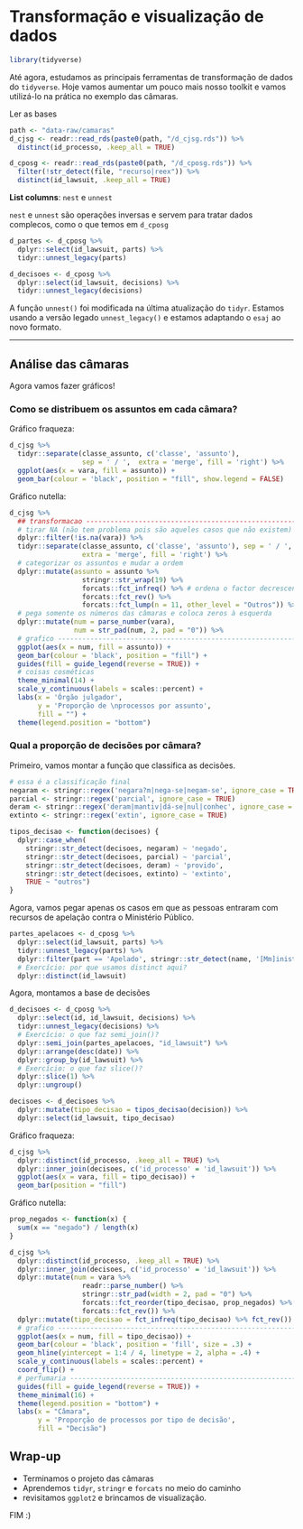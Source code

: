 # Transformação e visualização de dados

```r
library(tidyverse)
```

Até agora, estudamos as principais ferramentas de transformação de dados do `tidyverse`. Hoje vamos aumentar um pouco mais nosso toolkit e vamos utilizá-lo na prática no exemplo das câmaras.

Ler as bases

```r
path <- "data-raw/camaras"
d_cjsg <- readr::read_rds(paste0(path, "/d_cjsg.rds")) %>% 
  distinct(id_processo, .keep_all = TRUE)

d_cposg <- readr::read_rds(paste0(path, "/d_cposg.rds")) %>% 
  filter(!str_detect(file, "recurso|reex")) %>% 
  distinct(id_lawsuit, .keep_all = TRUE)
```

**List columns**: `nest` e `unnest`

`nest` e `unnest` são operações inversas e servem para tratar dados complecos, como o que temos em `d_cposg`

```r
d_partes <- d_cposg %>% 
  dplyr::select(id_lawsuit, parts) %>% 
  tidyr::unnest_legacy(parts)

d_decisoes <- d_cposg %>% 
  dplyr::select(id_lawsuit, decisions) %>% 
  tidyr::unnest_legacy(decisions)
```

A função `unnest()` foi modificada na última atualização do `tidyr`. Estamos usando a versão legado `unnest_legacy()` e estamos adaptando o `esaj` ao novo formato.

--------------------------------------------------------------------------------

## Análise das câmaras

Agora vamos fazer gráficos!

### Como se distribuem os assuntos em cada câmara?

Gráfico fraqueza:

```r
d_cjsg %>%
  tidyr::separate(classe_assunto, c('classe', 'assunto'), 
                  sep = ' / ',  extra = 'merge', fill = 'right') %>% 
  ggplot(aes(x = vara, fill = assunto)) +
  geom_bar(colour = 'black', position = "fill", show.legend = FALSE)
```

Gráfico nutella:

```r
d_cjsg %>%
  ## transformacao -------------------------------------------------------------
  # tirar NA (não tem problema pois são aqueles casos que não existem)
  dplyr::filter(!is.na(vara)) %>% 
  tidyr::separate(classe_assunto, c('classe', 'assunto'), sep = ' / ', 
                  extra = 'merge', fill = 'right') %>%
  # categorizar os assuntos e mudar a ordem
  dplyr::mutate(assunto = assunto %>% 
                  stringr::str_wrap(19) %>% 
                  forcats::fct_infreq() %>% # ordena o factor decrescente
                  forcats::fct_rev() %>% 
                  forcats::fct_lump(n = 11, other_level = "Outros")) %>% 
  # pega somente os números das câmaras e coloca zeros à esquerda
  dplyr::mutate(num = parse_number(vara),
                num = str_pad(num, 2, pad = "0")) %>% 
  # grafico --------------------------------------------------------------------
  ggplot(aes(x = num, fill = assunto)) +
  geom_bar(colour = 'black', position = "fill") +
  guides(fill = guide_legend(reverse = TRUE)) +
  # coisas cosméticas
  theme_minimal(14) +
  scale_y_continuous(labels = scales::percent) +
  labs(x = 'Órgão julgador', 
       y = 'Proporção de \nprocessos por assunto',
       fill = "") +
  theme(legend.position = "bottom")
```


### Qual a proporção de decisões por câmara?

Primeiro, vamos montar a função que classifica as decisões.

```r
# essa é a classificação final
negaram <- stringr::regex('negara?m|nega-se|negam-se', ignore_case = TRUE)
parcial <- stringr::regex('parcial', ignore_case = TRUE)
deram <- stringr::regex('deram|mantiv|dá-se|nul|conhec', ignore_case = TRUE)
extinto <- stringr::regex('extin', ignore_case = TRUE)

tipos_decisao <- function(decisoes) {
  dplyr::case_when(
    stringr::str_detect(decisoes, negaram) ~ 'negado',
    stringr::str_detect(decisoes, parcial) ~ 'parcial',
    stringr::str_detect(decisoes, deram) ~ 'provido',
    stringr::str_detect(decisoes, extinto) ~ 'extinto',
    TRUE ~ "outros")
}
```

Agora, vamos pegar apenas os casos em que as pessoas entraram com recursos de apelação contra o Ministério Público.

```r
partes_apelacoes <- d_cposg %>% 
  dplyr::select(id_lawsuit, parts) %>% 
  tidyr::unnest_legacy(parts) %>% 
  dplyr::filter(part == 'Apelado', stringr::str_detect(name, '[Mm]inist')) %>% 
  # Exercício: por que usamos distinct aqui?
  dplyr::distinct(id_lawsuit)
```

Agora, montamos a base de decisões

```r
d_decisoes <- d_cposg %>% 
  dplyr::select(id, id_lawsuit, decisions) %>% 
  tidyr::unnest_legacy(decisions) %>% 
  # Exercício: o que faz semi_join()?
  dplyr::semi_join(partes_apelacoes, "id_lawsuit") %>% 
  dplyr::arrange(desc(date)) %>%  
  dplyr::group_by(id_lawsuit) %>%
  # Exercício: o que faz slice()?
  dplyr::slice(1) %>% 
  dplyr::ungroup()

decisoes <- d_decisoes %>% 
  dplyr::mutate(tipo_decisao = tipos_decisao(decision)) %>% 
  dplyr::select(id_lawsuit, tipo_decisao)
```

Gráfico fraqueza:

```r
d_cjsg %>% 
  dplyr::distinct(id_processo, .keep_all = TRUE) %>% 
  dplyr::inner_join(decisoes, c('id_processo' = 'id_lawsuit')) %>% 
  ggplot(aes(x = vara, fill = tipo_decisao)) +
  geom_bar(position = "fill")
```

Gráfico nutella:

```r
prop_negados <- function(x) {
  sum(x == "negado") / length(x)
}

d_cjsg %>%
  dplyr::distinct(id_processo, .keep_all = TRUE) %>% 
  dplyr::inner_join(decisoes, c('id_processo' = 'id_lawsuit')) %>% 
  dplyr::mutate(num = vara %>% 
                  readr::parse_number() %>% 
                  stringr::str_pad(width = 2, pad = "0") %>% 
                  forcats::fct_reorder(tipo_decisao, prop_negados) %>% 
                  forcats::fct_rev()) %>% 
  dplyr::mutate(tipo_decisao = fct_infreq(tipo_decisao) %>% fct_rev()) %>% 
  # grafico --------------------------------------------------------------------
  ggplot(aes(x = num, fill = tipo_decisao)) +
  geom_bar(colour = 'black', position = 'fill', size = .3) +
  geom_hline(yintercept = 1:4 / 4, linetype = 2, alpha = .4) +
  scale_y_continuous(labels = scales::percent) +
  coord_flip() +
  # perfumaria -----------------------------------------------------------------
  guides(fill = guide_legend(reverse = TRUE)) +
  theme_minimal(16) +
  theme(legend.position = "bottom") +
  labs(x = "Câmara", 
       y = 'Proporção de processos por tipo de decisão', 
       fill = "Decisão")
```

## Wrap-up

- Terminamos o projeto das câmaras
- Aprendemos `tidyr`, `stringr` e `forcats` no meio do caminho
- revisitamos `ggplot2` e brincamos de visualização.

FIM :)
